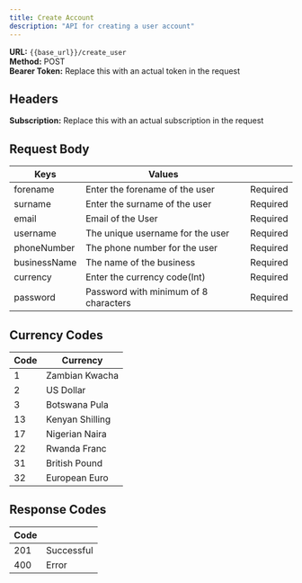 ```yaml
---
title: Create Account
description: "API for creating a user account"
---
```


**URL:** `{{base_url}}/create_user` <br />
**Method:** POST <br />
**Bearer Token:** Replace this with an actual token in the request

## Headers
**Subscription:** Replace this with an actual subscription in the request

## Request Body
 
|  Keys  | Values                          |        |
| -------- | ------------------------------------- |--------|
| forename     | Enter the forename of the user                     |  Required      |
| surname   | Enter the surname of the user                         |    Required    |
| email   | Email of the User |   Required     |    
| username   | The unique username for the user |    Required    |
| phoneNumber   | The phone number for the user |    Required    |
| businessName   | The name of the business |  Required      |  
| currency   | Enter the currency code(Int) |   Required     |  
| password   | Password with minimum of 8 characters |   Required     | 
  

## Currency Codes

| Code | Currency                        |
| -------- | ------------------------------------- |
| 1    | Zambian Kwacha                    |
| 2      | US Dollar                          |
| 3   | Botswana Pula |
| 13   | Kenyan Shilling |
| 17   | Nigerian Naira |
| 22   | Rwanda Franc |
| 31   | British Pound |
| 32   | European Euro |

## Response Codes

| Code |                         |
| -------- | ------------------------------------- |
| 201    | Successful                    |
| 400     | Error                          |
